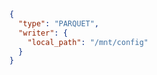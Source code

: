 
```json title="destination.json"
{
  "type": "PARQUET",
  "writer": {
    "local_path": "/mnt/config"
  }
}
```